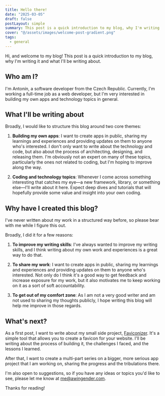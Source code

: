 ```yaml
---
title: Hello there!
date: "2025-03-05"
draft: false
postLayout: simple
summary: This post is a quick introduction to my blog, why I'm writing it and what I'll be writing about.
cover: "@/assets/images/welcome-post-gradient.png"
tags:
  - general
---
```


Hi, and welcome to my blog! This post is a quick introduction to my blog, why I'm writing it and what I'll be writing about.

## Who am I?

I'm Antonín, a software developer from the Czech Republic. Currently, I'm working a full-time job as a web developer, but I'm very interested in building my own apps and technology topics in general.

## What I'll be writing about

Broadly, I would like to structure this blog around two core themes:

1. **Building my own apps**: I want to create apps in public, sharing my learnings and experiences and providing updates on them to anyone who's interested. I don't only want to write about the technology and code, but also about the process of architecting, designing, and releasing them. I'm obviously not an expert on many of these topics, particularly the ones not related to coding, but I'm hoping to improve along the way.

2. **Coding and technology topics**: Whenever I come across something interesting that catches my eye—a new framework, library, or something else—I'll write about it here. Expect deep dives and tutorials that will hopefully provide some value and insight into your own coding.

## Why have I created this blog?

I've never written about my work in a structured way before, so please bear with me while I figure this out.

Broadly, I did it for a few reasons:

1. **To improve my writing skills**: I've always wanted to improve my writing skills, and I think writing about my own work and experiences is a great way to do that.

2. **To share my work**: I want to create apps in public, sharing my learnings and experiences and providing updates on them to anyone who's interested. Not only do I think it's a good way to get feedback and increase exposure for my work, but it also motivates me to keep working on it as a sort of soft accountability.

3. **To get out of my comfort zone**: As I am not a very good writer and am not used to sharing my thoughts publicly, I hope writing this blog will help me improve in those regards.

## What's next?

As a first post, I want to write about my small side project, [Faviconizer](https://www.faviconizer.com). It's a simple tool that allows you to create a favicon for your website. I'll be writing about the process of building it, the challenges I faced, and the lessons I learned.

After that, I want to create a multi-part series on a bigger, more serious app project that I am working on, sharing the progress and the tribulations there.

I'm also open to suggestions, so if you have any ideas or topics you'd like to see, please let me know at [me@awingender.com](mailto:me@awingender.com).

Thanks for reading!
